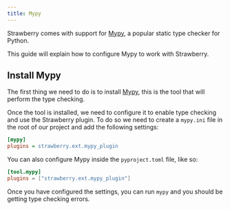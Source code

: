 ```yaml
---
title: Mypy
---
```

Strawberry comes with support for
[Mypy](https://mypy.readthedocs.io/en/stable/), a popular static type checker
for Python.

This guide will explain how to configure Mypy to work with Strawberry.

## Install Mypy

The first thing we need to do is to install
[Mypy](https://mypy.readthedocs.io/en/stable/), this is the tool that will
perform the type checking.

Once the tool is installed, we need to configure it to enable type checking and
use the Strawberry plugin. To do so we need to create a `mypy.ini` file in the
root of our project and add the following settings:

```ini
[mypy]
plugins = strawberry.ext.mypy_plugin
```

You can also configure Mypy inside the `pyproject.toml` file, like so:

```toml
[tool.mypy]
plugins = ["strawberry.ext.mypy_plugin"]
```

Once you have configured the settings, you can run `mypy` and you should be
getting type checking errors.
